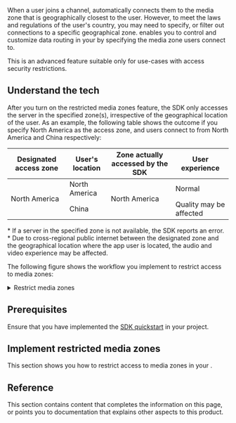 
When a user joins a channel, <Vpd k="SDK" /> automatically connects them to the <Vg k="AGORA_BACKEND" /> media zone that is geographically closest to the user. However, to meet the laws and regulations of the user's country, you may need to specify, or filter out connections to a specific geographical zone. <Vg k="COMPANY" /> enables you to control and customize data routing in your <Vpl k="CLIENT" /> by specifying the <Vg k="AGORA_BACKEND" /> media zone users connect to.

<PlatformWrapper notAllowed="blueprint">

<Admonition title="information" type="info">
This is an advanced feature suitable only for use-cases with access security restrictions.
</Admonition>

## Understand the tech

After you turn on the restricted media zones feature, the SDK only accesses the <Vg k="COMPANY" /> server in the specified zone(s), irrespective of the geographical location of the user. As an example, the following table shows the outcome if you specify North America as the access zone, and users connect to <Vg k="AGORA_BACKEND" /> from North America and China respectively:

<table>
  <thead>
    <tr>
      <th>Designated access zone</th>
      <th>User's location</th>
      <th>Zone actually accessed by the SDK</th>
      <th>User experience</th>
    </tr>
  </thead>
  <tbody>
    <tr>
      <td rowspan="2">North America</td>
      <td>North America</td>
      <td rowspan="2">North America</td>
      <td>Normal</td>
    </tr>
    <tr>
      <td>China</td>
      <td>Quality may be affected</td>
    </tr>
  </tbody>
</table>

<Admonition title="information" type="info"> 
* If a server in the specified zone is not available, the SDK reports an error.
* Due to cross-regional public internet between the designated zone and the geographical location where the app user is located, the audio and video experience may be affected.
</Admonition>

The following figure shows the workflow you implement to restrict access to media zones:

<details>
<summary>Restrict media zones</summary>

![Restrict media zones](/images/rtc-sdk/restrict-media-zones.svg)
</details>

## Prerequisites

Ensure that you have implemented the [SDK quickstart](/realtime-communication/get-started/get-started-sdk) in your project.

## Implement restricted media zones
This section shows you how to restrict access to media zones in your <Vpl k="CLIENT" />.

<ProjectImplement/>

## Reference
This section contains content that completes the information on this page, or points you to documentation that explains other aspects to this product.

<Reference/>

</PlatformWrapper>

<PlatformWrapper platform="blueprint">
<NotAvailable />
</PlatformWrapper>